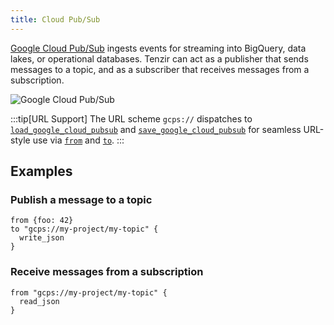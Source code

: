 ```yaml
---
title: Cloud Pub/Sub
---
```


[Google Cloud Pub/Sub](https://cloud.google.com/pubsub) ingests events for
streaming into BigQuery, data lakes, or operational databases. Tenzir can act as
a publisher that sends messages to a topic, and as a subscriber that receives
messages from a subscription.

![Google Cloud Pub/Sub](cloud-pubsub.svg)

:::tip[URL Support]
The URL scheme `gcps://` dispatches to
[`load_google_cloud_pubsub`](/reference/operators/load_google_cloud_pubsub)
and
[`save_google_cloud_pubsub`](/reference/operators/save_google_cloud_pubsub)
for seamless URL-style use via [`from`](/reference/operators/from) and
[`to`](/reference/operators/to).
:::

## Examples

### Publish a message to a topic

```tql
from {foo: 42}
to "gcps://my-project/my-topic" {
  write_json
}
```

### Receive messages from a subscription

```tql
from "gcps://my-project/my-topic" {
  read_json
}
```
